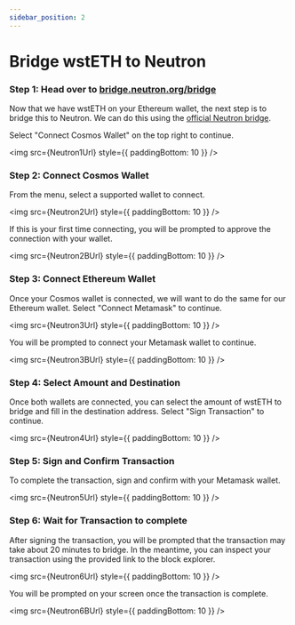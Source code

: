 ```yaml
---
sidebar_position: 2
---
```




# Bridge wstETH to Neutron 

### Step 1: Head over to [bridge.neutron.org/bridge](https://bridge.neutron.org/bridge)

Now that we have wstETH on your Ethereum wallet, the next step is to bridge this to Neutron. We can do this using the [official Neutron bridge](https://bridge.neutron.org/bridge). 

Select "Connect Cosmos Wallet" on the top right to continue.  

<img src={Neutron1Url} style={{ paddingBottom: 10 }} />

### Step 2: Connect Cosmos Wallet 

From the menu, select a supported wallet to connect.

<img src={Neutron2Url} style={{ paddingBottom: 10 }} />

If this is your first time connecting, you will be prompted to approve the connection with your wallet. 

<img src={Neutron2BUrl} style={{ paddingBottom: 10 }} />

### Step 3: Connect Ethereum Wallet

Once your Cosmos wallet is connected, we will want to do the same for our Ethereum wallet. Select "Connect Metamask" to continue. 

<img src={Neutron3Url} style={{ paddingBottom: 10 }} />

You will be prompted to connect your Metamask wallet to continue. 

<img src={Neutron3BUrl} style={{ paddingBottom: 10 }} />

### Step 4: Select Amount and Destination 

Once both wallets are connected, you can select the amount of wstETH to bridge and fill in the destination address. Select "Sign Transaction" to continue. 

<img src={Neutron4Url} style={{ paddingBottom: 10 }} />

### Step 5: Sign and Confirm Transaction 

To complete the transaction, sign and confirm with your Metamask wallet. 

<img src={Neutron5Url} style={{ paddingBottom: 10 }} />

### Step 6: Wait for Transaction to complete

After signing the transaction, you will be prompted that the transaction may take about 20 minutes to bridge. In the meantime, you can inspect your transaction using the provided link to the block explorer. 

<img src={Neutron6Url} style={{ paddingBottom: 10 }} />

You will be prompted on your screen once the transaction is complete. 

<img src={Neutron6BUrl} style={{ paddingBottom: 10 }} />
